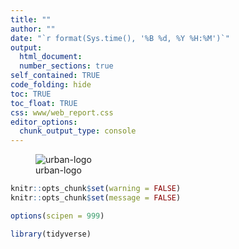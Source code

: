 ```yaml
---
title: ""
author: ""
date: "`r format(Sys.time(), '%B %d, %Y %H:%M')`"
output:
  html_document:
  number_sections: true
self_contained: TRUE
code_folding: hide
toc: TRUE
toc_float: TRUE
css: www/web_report.css
editor_options:
  chunk_output_type: console
---
```


<link rel="stylesheet" href="//fonts.googleapis.com/css?family=Lato" />

![urban-logo](www/images/urban-institute-logo.png)

```r
knitr::opts_chunk$set(warning = FALSE)
knitr::opts_chunk$set(message = FALSE)
```

```r
options(scipen = 999)

library(tidyverse)
```
